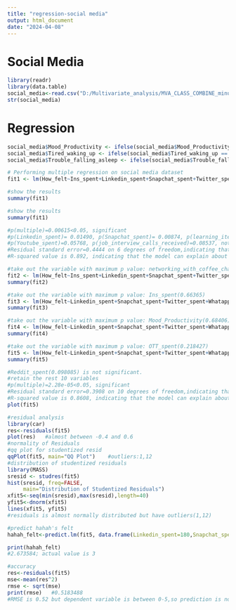 ---
title: "regression-social media"
output: html_document
date: "2024-04-08"
---
# Social Media
```{r}
library(readr)
library(data.table)
social_media<-read.csv("D:/Multivariate_analysis/MVA_CLASS_COMBINE_minutes.csv")
str(social_media)

```
# Regression
```{r}
social_media$Mood_Productivity <- ifelse(social_media$Mood_Productivity == "Yes",1,0)
social_media$Tired_waking_up <- ifelse(social_media$Tired_waking_up == "Yes",1,0)
social_media$Trouble_falling_asleep <- ifelse(social_media$Trouble_falling_asleep == "Yes",1,0)

# Performing multiple regression on social media dataset
fit1 <- lm(How_felt~Ins_spent+Linkedin_spent+Snapchat_spent+Twitter_spent+Whatapps_and_Wechat_spent+Youtube_spent+OTT_spent+Reddit_spent+job_interview_calls_received+networking_with_coffee_chats+learning_items+Mood_Productivity+Tired_waking_up+Trouble_falling_asleep, data=social_media)

#show the results
summary(fit1)

#show the results
summary(fit1)

#p(multiple)=0.00615<0.05, significant
#p(Linkedin_spent)= 0.01490, p(Snapchat_spent)= 0.00874, p(learning_items)= 0.03024, p(Trouble_falling_asleep)=0.04051, significant
#p(Youtube_spent)=0.05768, p(job_interview_calls_received)=0.08537, not very significant.
#Residual standard error=0.4444 on 6 degrees of freedom,indicating that the mean difference between predicted values and actual values is 0.4444. Maybe due to too small sample and too many variables.
#R-squared value is 0.892, indicating that the model can explain about 89.2% of the variability in the dependent variable (How_felt).

#take out the variable with maximum p value: networking_with_coffee_chats(0.70486)
fit2 <- lm(How_felt~Ins_spent+Linkedin_spent+Snapchat_spent+Twitter_spent+Whatapps_and_Wechat_spent+Youtube_spent+OTT_spent+Reddit_spent+job_interview_calls_received+learning_items+Mood_Productivity+Tired_waking_up+Trouble_falling_asleep, data=social_media)
summary(fit2)

#take out the variable with maximum p value: Ins_spent(0.66365)
fit3 <- lm(How_felt~Linkedin_spent+Snapchat_spent+Twitter_spent+Whatapps_and_Wechat_spent+Youtube_spent+OTT_spent+Reddit_spent+job_interview_calls_received+learning_items+Mood_Productivity+Tired_waking_up+Trouble_falling_asleep, data=social_media)
summary(fit3)

#take out the variable with maximum p value: Mood_Productivity(0.68406)
fit4 <- lm(How_felt~Linkedin_spent+Snapchat_spent+Twitter_spent+Whatapps_and_Wechat_spent+Youtube_spent+OTT_spent+Reddit_spent+job_interview_calls_received+learning_items+Tired_waking_up+Trouble_falling_asleep, data=social_media)
summary(fit4)

#take out the variable with maximum p value: OTT_spent(0.218427)
fit5 <- lm(How_felt~Linkedin_spent+Snapchat_spent+Twitter_spent+Whatapps_and_Wechat_spent+Youtube_spent+Reddit_spent+job_interview_calls_received+learning_items+Tired_waking_up+Trouble_falling_asleep, data=social_media)
summary(fit5)

#Reddit_spent(0.098085) is not significant.
#retain the rest 10 variables
#p(multiple)=2.28e-05<0.05, significant
#Residual standard error=0.3908 on 10 degrees of freedom,indicating that the mean difference between predicted values and actual values is 0.3908.
#R-squared value is 0.8608, indicating that the model can explain about 86.08% of the variability in the dependent variable (How_felt).
plot(fit5)

#residual analysis
library(car)
res<-residuals(fit5)
plot(res)   #almost between -0.4 and 0.6
#normality of Residuals
#qq plot for studentized resid
qqPlot(fit5, main="QQ Plot")    #outliers:1,12
#distribution of studentized residuals
library(MASS)
sresid <- studres(fit5)
hist(sresid, freq=FALSE,
     main="Distribution of Studentized Residuals")
xfit5<-seq(min(sresid),max(sresid),length=40)
yfit5<-dnorm(xfit5)
lines(xfit5, yfit5)
#residuals is almost normally distributed but have outliers(1,12)

#predict hahah's felt
hahah_felt<-predict.lm(fit5, data.frame(Linkedin_spent=180,Snapchat_spent=60,Twitter_spent=60,Whatapps_and_Wechat_spent=205,Youtube_spent=150, Reddit_spent=0,job_interview_calls_received=0,learning_items=3,Tired_waking_up=0,Trouble_falling_asleep=0))

print(hahah_felt)
#2.673584; actual value is 3

#accuracy
res<-residuals(fit5)
mse<-mean(res^2)
rmse <- sqrt(mse) 
print(rmse)   #0.5183488
#RMSE is 0.52 but dependent variable is between 0-5,so prediction is not very accurate.


```


